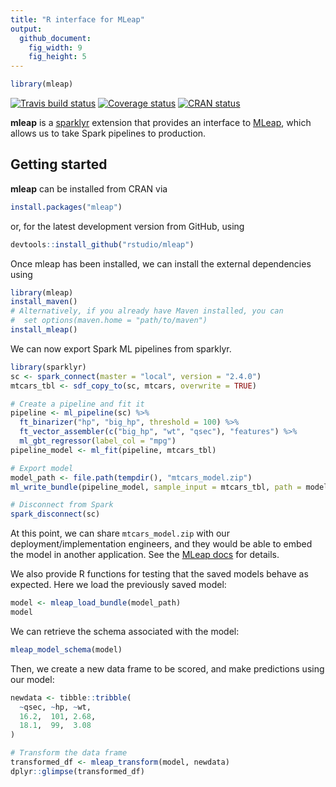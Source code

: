 ```yaml
---
title: "R interface for MLeap"
output:
  github_document:
    fig_width: 9
    fig_height: 5
---
```


```r
library(mleap)
```

[![Travis build status](https://travis-ci.org/rstudio/mleap.svg?branch=master)](https://travis-ci.org/rstudio/mleap) [![Coverage status](https://codecov.io/gh/rstudio/mleap/branch/master/graph/badge.svg)](https://codecov.io/github/rstudio/mleap?branch=master) [![CRAN status](https://www.r-pkg.org/badges/version/mleap)](https://cran.r-project.org/package=mleap)

**mleap** is a [sparklyr](http://spark.rstudio.com/) extension that provides an interface to [MLeap](https://github.com/combust/mleap), which allows us to take Spark pipelines to production.

## Getting started

**mleap** can be installed from CRAN via

```r
install.packages("mleap")
```

or, for the latest development version from GitHub, using

```r
devtools::install_github("rstudio/mleap")
```

Once mleap has been installed, we can install the external dependencies using

```r
library(mleap)
install_maven()
# Alternatively, if you already have Maven installed, you can 
#  set options(maven.home = "path/to/maven")
install_mleap()
```

We can now export Spark ML pipelines from sparklyr.

```r
library(sparklyr)
sc <- spark_connect(master = "local", version = "2.4.0")
mtcars_tbl <- sdf_copy_to(sc, mtcars, overwrite = TRUE)

# Create a pipeline and fit it
pipeline <- ml_pipeline(sc) %>%
  ft_binarizer("hp", "big_hp", threshold = 100) %>%
  ft_vector_assembler(c("big_hp", "wt", "qsec"), "features") %>%
  ml_gbt_regressor(label_col = "mpg")
pipeline_model <- ml_fit(pipeline, mtcars_tbl)

# Export model
model_path <- file.path(tempdir(), "mtcars_model.zip")
ml_write_bundle(pipeline_model, sample_input = mtcars_tbl, path = model_path)

# Disconnect from Spark
spark_disconnect(sc)
```

At this point, we can share `mtcars_model.zip` with our deployment/implementation engineers, and they would be able to embed the model in another application. See the [MLeap docs](http://mleap-docs.combust.ml/) for details.

We also provide R functions for testing that the saved models behave as expected. Here we load the previously saved model:

```r
model <- mleap_load_bundle(model_path)
model
```

We can retrieve the schema associated with the model:

```r
mleap_model_schema(model)
```

Then, we create a new data frame to be scored, and make predictions using our model:

```r
newdata <- tibble::tribble(
  ~qsec, ~hp, ~wt,
  16.2,  101, 2.68,
  18.1,  99,  3.08
)

# Transform the data frame
transformed_df <- mleap_transform(model, newdata)
dplyr::glimpse(transformed_df)
```

